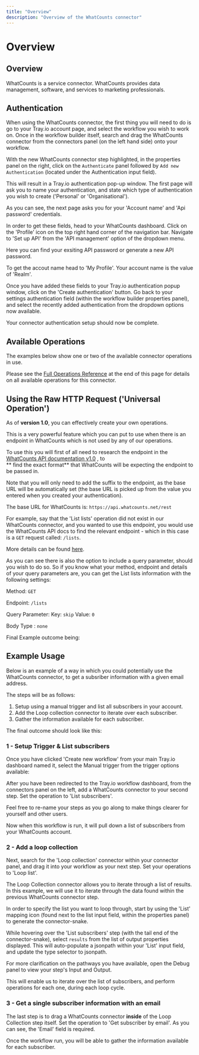 ```yaml
---
title: "Overview"
description: "Overview of the WhatCounts connector"
---
```


# Overview

## Overview

WhatCounts is a service connector. WhatCounts provides data management, software, and services to marketing professionals.

## Authentication

When using the WhatCounts connector, the first thing you will need to do is go to your Tray.io account page, and select the workflow you wish to work on. Once in the workflow builder itself, search and drag the WhatCounts connector from the connectors panel (on the left hand side) onto your workflow.

With the new WhatCounts connector step highlighted, in the properties panel on the right, click on the `Authenticate` panel followed by `Add new Authentication` (located under the Authentication input field).

This will result in a Tray.io authentication pop-up window. The first page will ask you to name your authentication, and state which type of authentication you wish to create ('Personal' or 'Organisational').

As you can see, the next page asks you for your 'Account name' and 'Api password' credentials.

In order to get these fields, head to your WhatCounts dashboard. Click on the 'Profile' icon on the top right hand corner of the navigation bar. Navigate to 'Set up API' from the 'API management' option of the dropdown menu.

Here you can find your exsiting API password or generate a new API password.

To get the accout name head to 'My Profile'. Your account name is the value of 'Realm'.

Once you have added these fields to your Tray.io authentication popup window, click on the 'Create authentication' button. Go back to your settings authentication field (within the workflow builder properties panel), and select the recently added authentication from the dropdown options now available.

Your connector authentication setup should now be complete.

## Available Operations

The examples below show one or two of the available connector operations in use.

Please see the [Full Operations Reference](#operationsFull) at the end of this page for details on all available operations for this connector.

## Using the Raw HTTP Request ('Universal Operation')

As of **version 1.0**, you can effectively create your own operations.

This is a very powerful feature which you can put to use when there is an endpoint in WhatCounts which is not used by any of our operations.

To use this you will first of all need to research the endpoint in the [ WhatCounts API documentation v1.0](https://support.whatcounts.com/hc/en-us/categories/201240476-API-Rest) , to<br/>** find the exact format** that WhatCounts will be expecting the endpoint to be passed in.

Note that you will only need to add the suffix to the endpoint, as the base URL will be automatically set (the base URL is picked up from the value you entered when you created your authentication).

The base URL for WhatCounts is: `https://api.whatcounts.net/rest`

For example, say that the 'List lists' operation did not exist in our WhatCounts connector, and you wanted to use this endpoint, you would use the WhatCounts API docs to find the relevant endpoint - which in this case is a `GET` request called: `/lists`.

More details can be found [here](https://support.whatcounts.com/hc/en-us/articles/209987493-Get-All-Lists).

As you can see there is also the option to include a query parameter, should you wish to do so. So if you know what your method, endpoint and details of your query parameters are, you can get the List lists information with the following settings:

Method: `GET`

Endpoint: `/lists`

Query Parameter: Key: `skip` Value: `0`

Body Type : `none`

Final Example outcome being: **<Content type link TBD>**

## Example Usage

Below is an example of a way in which you could potentially use the WhatCounts connector, to get a subsriber information with a given email address.

The steps will be as follows:

1. Setup using a manual trigger and list all subscribers in your account.
2. Add the Loop collection connector to iterate over each subscriber.
3. Gather the information available for each subscriber.

The final outcome should look like this:

### 1 - Setup Trigger & List subscribers

Once you have clicked 'Create new workflow' from your main Tray.io dashboard named it, select the Manual trigger from the trigger options available:

After you have been redirected to the Tray.io workflow dashboard, from the connectors panel on the left, add a WhatCounts connector to your second step. Set the operation to 'List subscribers'.

Feel free to re-name your steps as you go along to make things clearer for yourself and other users.

Now when this workflow is run, it will pull down a list of subscribers from your WhatCounts account.

### 2 - Add a loop collection

Next, search for the 'Loop collection' connector within your connector panel, and drag it into your workflow as your next step. Set your operations to 'Loop list'.

The Loop Collection connector allows you to iterate through a list of results. In this example, we will use it to iterate through the data found within the previous WhatCounts connector step.

In order to specify the list you want to loop through, start by using the 'List' mapping icon (found next to the list input field, within the properties panel) to generate the connector-snake.

While hovering over the 'List subscribers' step (with the tail end of the connector-snake), select `results` from the list of output properties displayed. This will auto-populate a jsonpath within your 'List' input field, and update the type selector to jsonpath.

For more clarification on the pathways you have available, open the Debug panel to view your step's Input and Output.

This will enable us to iterate over the list of subscribers, and perform operations for each one, during each loop cycle.

### 3 - Get a single subscriber information with an email

The last step is to drag a WhatCounts connector **inside** of the Loop Collection step itself. Set the operation to 'Get subscriber by email'. As you can see, the 'Email' field is required.

Once the workflow run, you will be able to gather the information available for each subscriber.
